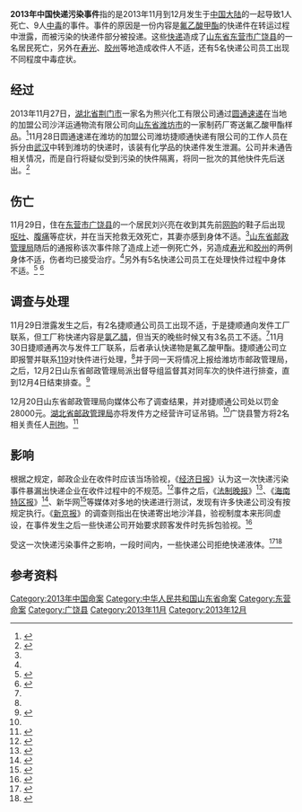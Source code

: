 {{Infobox news event
|title             = 2013年中国快递污染事件
|图像              = 
|图像名称          =
|图像尺寸          =
|图像说明          = 
|日期              = {{start date|2013}}  
|时间              = 
|地点              = [[湖北省|湖北省]][[荆门市|荆门市]][[沙洋县|沙洋县]]寄出<br>[[山东省|山东省]][[东营市|东营市]][[广饶县|广饶县]]<br>山东省[[潍坊市|潍坊市]][[寿光市|寿光市]]<br>山东省[[青岛市|青岛市]][[胶州市|胶州市]]
|坐标              = <!-- {{coord|LAT|LON|region:XXXX_type:landmark|display=inline,title}} -->
|别名              = 
|first reporter    = 
|拍摄自            = 
|参与者            = 
|结果              = 
|受伤              = 9
|死亡              = 1
|失踪              =
|财产损失 = 
|审讯              = 
|验尸官            = 
|判决              = 
|嫌疑犯            = 
|指控              = 
|定罪              = 
|publication bans  = 
|诉讼              = 
|网址              = <!-- {{URL|example.com}} -->
|备注              = 
}}

'''2013年中国快递污染事件'''指的是2013年11月到12月发生于[[中国大陆|中国大陆]]的一起导致1人死亡、9人[[中毒|中毒]]的事件。事件的原因是一份内容是[[氟乙酸甲酯|氟乙酸甲酯]]的快递件在转运过程中泄露，而被污染的快递件部分被投递。这些[[快递|快递]]造成了[[山东省|山东省]][[东营市|东营市]][[广饶县|广饶县]]的一名居民死亡，另外在[[寿光|寿光]]、[[胶州|胶州]]等地造成收件人不适，还有5名快递公司员工出现不同程度中毒症状。

== 经过 ==
2013年11月27日，[[湖北省|湖北省]][[荆门市|荆门市]]一家名为熊兴化工有限公司通过[[圆通速递|圆通速递]]在当地的加盟公司沙洋运通物流有限公司向[[山东省|山东省]][[潍坊市|潍坊市]]的一家制药厂寄送氟乙酸甲酯样品。<ref name="中国新闻网1">{{cite news |url=http://www.chinanews.com/sh/2013/12-21/5647812.shtml |title=“夺命快递”湖北沙洋发出 相关责任人被控制 |publisher=[[中国新闻网|中国新闻网]] |date=2013-12-21 |accessdate=2013-12-25 |author=吴奇勇 谢安平 何长青 |language=zh-cn |archive-date=2020-08-11 |archive-url=https://web.archive.org/web/20200811014315/http://www.chinanews.com/sh/2013/12-21/5647812.shtml |dead-url=no }}</ref>11月28日圆通速递在潍坊的加盟公司潍坊捷顺通快递有限公司的工作人员在拆分由[[武汉|武汉]]中转到潍坊的快递时，该装有化学品的快递件发生泄漏。公司并未通告相关情况，而是自行将疑似受到污染的快件隔离，将同一批次的其他快件先后送出。<ref name="京华时报">{{cite news |url=http://epaper.jinghua.cn/html/2013-12/21/content_50228.htm |title=“夺命快递”致1死9中毒 |publisher=[[京华时报|京华时报]] |date=2013-12-21 |accessdate=2013-12-25 |author=廖丰梁超 |language=zh-cn |deadurl=yes |archiveurl=https://web.archive.org/web/20131226034249/http://epaper.jinghua.cn/html/2013-12/21/content_50228.htm |archivedate=2013-12-26 }}</ref>

== 伤亡 ==
11月29日，住在[[东营市|东营市]][[广饶县|广饶县]]的一个居民刘兴亮在收到其先前[[网络购物|网购]]的鞋子后出现[[呕吐|呕吐]]、[[腹痛|腹痛]]等症状，并在当天抢救无效死亡，其妻亦感到身体不适。<ref name="京华时报" />[[山东省邮政管理局|山东省邮政管理局]]随后的通报称该次事件除了造成上述一例死亡外，另造成[[寿光市|寿光]]和[[胶州市|胶州]]的两例身体不适，伤者均已接受治疗。<ref name="京华时报" />另外有5名快递公司员工在处理快件过程中身体不适。<ref name="通报">{{cite news |url=http://sd.spb.gov.cn/dtxx_14417/201312/t20131220_266380.html |title=省邮政管理局通报一起收寄验视不规范引发的责任事故，提醒市民寄递禁限寄物品将承担法律责任 |work=山东省邮政管理局 |date=2013-12-20 |accessdate=2013-12-25 |language=zh-cn |archive-date=2019-06-07 |archive-url=https://web.archive.org/web/20190607013603/http://sd.spb.gov.cn/dtxx_14417/201312/t20131220_266380.html |dead-url=no }}</ref>
<ref>{{cite web |title=圆通夺命快递事件 |url=https://baike.baidu.com/item/%E5%9C%86%E9%80%9A%E5%A4%BA%E5%91%BD%E5%BF%AB%E9%80%92%E4%BA%8B%E4%BB%B6 |website=百度词条}}</ref>

== 调查与处理 ==
11月29日泄露发生之后，有2名捷顺通公司员工出现不适，于是捷顺通向发件工厂联系，但工厂称快递内容是[[氯乙腈|氯乙腈]]，但当天的晚些时候又有3名员工不适。<ref name="京华时报" />11月30日捷顺通再次与发件工厂联系，后者承认快递物是氟乙酸甲酯。捷顺通公司立即报警并联系[[119|119]]对快件进行处理，<ref name="京华时报" />并于同一天将情况上报给潍坊市邮政管理局，之后，12月2日山东省邮政管理局派出督导组监督其对同车次的快件进行排查，直到12月4日结束排查。<ref name="新华">{{cite news |url=http://news.xinhuanet.com/local/2013-12/21/c_118652099_2.htm |title=“夺命快递”追问:明知有问题 为何还投递? |publisher=[[新华网|新华网]] |date=2013-12-21 |accessdate=2013-12-26 |page=第2页 |language=zh-cn |archive-date=2013-12-31 |archive-url=https://web.archive.org/web/20131231221455/http://news.xinhuanet.com/local/2013-12/21/c_118652099_2.htm |dead-url=no }}</ref>

12月20日山东省邮政管理局向媒体公布了调查结果，并对捷顺通公司处以罚金28000元。[[湖北省邮政管理局|湖北省邮政管理局]]亦将发件方之经营许可证吊销。<ref name="通报" />广饶县警方将2名相关责任人[[刑事拘留|刑拘]]。<ref name="中国新闻网2">{{cite news |url=http://news.iqilu.com/shandong/yuanchuang/2013/1223/1798847.shtml |title=山东夺命快递事故三方负责人被刑拘 |publisher=中国新闻网（原载[[齐鲁晚报|齐鲁晚报]]） |author=李虎 宗禾 |date=2013-12-24 |accessdate=2013-12-26 |language=zh-cn |archive-url=https://web.archive.org/web/20131228021554/http://news.iqilu.com/shandong/yuanchuang/2013/1223/1798847.shtml |archive-date=2013-12-28 |dead-url=yes }}</ref>

== 影响 ==
根据{{s|中华人民共和国邮政法}}之规定，邮政企业在收件时应该当场验视，《[[经济日报|经济日报]]》认为这一次快递污染事件暴漏出快递企业在收件过程中的不规范。<ref>{{cite news |url=http://www.ce.cn/xwzx/gnsz/gdxw/201312/22/t20131222_1969730.shtml |title=圆通“毒快递”致死事件暴露行业漏洞 |date=2013-12-22 |accessdate=2013-12-31 |work=经济日报报业集团 |publisher=中国经济网 |language=zh-cn |archive-url=https://web.archive.org/web/20140101092205/http://www.ce.cn/xwzx/gnsz/gdxw/201312/22/t20131222_1969730.shtml |archive-date=2014-01-01 |dead-url=yes }}</ref>事件之后，《[[法制晚报|法制晚报]]》<ref>{{cite news |url=http://www.legaldaily.com.cn/index_article/content/2013-12/31/content_5166965.htm?node=5955 |title=快递行业“先验后签”难在哪里? |publisher=法制网 |date=2013-12-31 |accessdate=2013-12-31 |language=zh-cn |archive-date=2014-01-01 |archive-url=https://web.archive.org/web/20140101125643/http://www.legaldaily.com.cn/index_article/content/2013-12/31/content_5166965.htm?node=5955 |dead-url=no }}</ref>、《[[海南特区报|海南特区报]]》<ref>{{cite news |url=http://www.hntqb.com/hntqb/html/2013-12/23/content_82939.htm |title=海口多数快递公司称不查验 |publisher=海南特区报 |date=2013-12-23 |accessdate=2013-12-31 |language=zh-cn |deadurl=yes |archiveurl=https://web.archive.org/web/20140101133601/http://www.hntqb.com/hntqb/html/2013-12/23/content_82939.htm |archivedate=2014-01-01 }}</ref>、新华网<ref>{{cite news |url=http://news.xinhuanet.com/fortune/2013-12/21/c_118653661.htm |title=快递验视制度成空文 包裹里是啥?天知道! |publisher=新华网 |date=2013-12-21 |accessdate=2013-12-31 |language=zh-cn |archive-date=2014-01-05 |archive-url=https://web.archive.org/web/20140105160627/http://news.xinhuanet.com/fortune/2013-12/21/c_118653661.htm |dead-url=no }}</ref>等媒体对多地的快递进行测试，发现有许多快递公司没有按规定执行。《[[新京报|新京报]]》的调查则指出在快递寄出地沙洋县，验视制度本来形同虚设，在事件发生之后一些快递公司开始要求顾客发件时先拆包验视。<ref>{{cite news |url=http://www.bjnews.com.cn/opinion/2013/12/28/299564.html |title=“夺命快递”背后：一个县城的快递乱象 |publisher=新京报 |date=2013-12-28 |accessdate=2013-12-31 |language=zh-cn |archive-date=2020-06-20 |archive-url=https://web.archive.org/web/20200620131024/http://www.bjnews.com.cn/opinion/2013/12/28/299564.html |dead-url=no }}</ref>

受这一次快递污染事件之影响，一段时间内，一些快递公司拒绝快递液体。<ref>{{cite news |url=http://zjnews.zjol.com.cn/system/2013/12/31/019786909.shtml |title=“毒快递”事件继续发酵 这个春节邮寄酒水有点难 |publisher=浙江在线 |date=2013-12-31 |accessdate=2013-12-31 |language=zh-cn |archive-date=2020-06-20 |archive-url=https://web.archive.org/web/20200620124443/http://zjnews.zjol.com.cn/system/2013/12/31/019786909.shtml |dead-url=no }}</ref><ref>{{cite news |url=http://news.ctdsb.net/shehui/2013/1229/180640.shtml |title=“夺命快递”事件发酵 快递公司拒收一切液体 |publisher=[[楚天都市报|楚天都市报]] |date=2013-12-29 |accessdate=2013-12-31 |language=zh-cn |deadurl=yes |archiveurl=https://web.archive.org/web/20140101085904/http://news.ctdsb.net/shehui/2013/1229/180640.shtml |archivedate=2014-01-01 }}</ref>

== 参考资料 ==
{{reflist|2}}

[[Category:2013年中国命案|Category:2013年中国命案]]
[[Category:中华人民共和国山东省命案|Category:中华人民共和国山东省命案]]
[[Category:东营命案|Category:东营命案]]
[[Category:广饶县|Category:广饶县]]
[[Category:2013年11月|Category:2013年11月]]
[[Category:2013年12月|Category:2013年12月]]